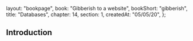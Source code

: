   layout: "bookpage",
  book: "Gibberish to a website",
  bookShort: "gibberish",
  title: "Databases",
  chapter: 14,
  section: 1,
  createdAt: "05/05/20",
};

## Introduction
